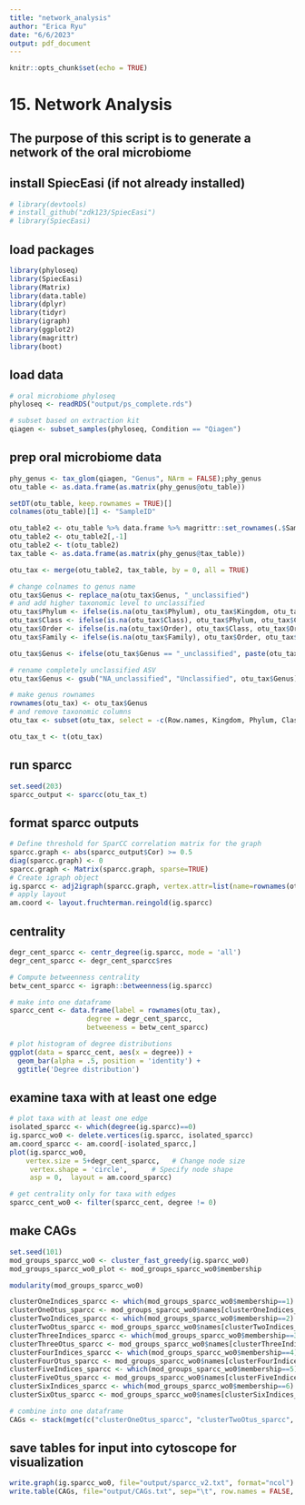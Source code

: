 ```yaml
---
title: "network_analysis"
author: "Erica Ryu"
date: "6/6/2023"
output: pdf_document
---
```


```r
knitr::opts_chunk$set(echo = TRUE)
```

# 15. Network Analysis

## The purpose of this script is to generate a network of the oral microbiome

## install SpiecEasi (if not already installed)
```r
# library(devtools)
# install_github("zdk123/SpiecEasi")
# library(SpiecEasi)
```

## load packages
```r
library(phyloseq)
library(SpiecEasi)
library(Matrix)
library(data.table)
library(dplyr)
library(tidyr)
library(igraph)
library(ggplot2)
library(magrittr)
library(boot)
```

## load data
```r
# oral microbiome phyloseq
phyloseq <- readRDS("output/ps_complete.rds")

# subset based on extraction kit
qiagen <- subset_samples(phyloseq, Condition == "Qiagen")
```

## prep oral microbiome data
```r
phy_genus <- tax_glom(qiagen, "Genus", NArm = FALSE);phy_genus
otu_table <- as.data.frame(as.matrix(phy_genus@otu_table))

setDT(otu_table, keep.rownames = TRUE)[]
colnames(otu_table)[1] <- "SampleID"

otu_table2 <- otu_table %>% data.frame %>% magrittr::set_rownames(.$SampleID)
otu_table2 <- otu_table2[,-1]
otu_table2 <- t(otu_table2)
tax_table <- as.data.frame(as.matrix(phy_genus@tax_table))

otu_tax <- merge(otu_table2, tax_table, by = 0, all = TRUE)

# change colnames to genus name
otu_tax$Genus <- replace_na(otu_tax$Genus, "_unclassified")
# and add higher taxonomic level to unclassified
otu_tax$Phylum <- ifelse(is.na(otu_tax$Phylum), otu_tax$Kingdom, otu_tax$Phylum)
otu_tax$Class <- ifelse(is.na(otu_tax$Class), otu_tax$Phylum, otu_tax$Class)
otu_tax$Order <- ifelse(is.na(otu_tax$Order), otu_tax$Class, otu_tax$Order)
otu_tax$Family <- ifelse(is.na(otu_tax$Family), otu_tax$Order, otu_tax$Family)

otu_tax$Genus <- ifelse(otu_tax$Genus == "_unclassified", paste(otu_tax$Family, otu_tax$Genus, sep = ""), otu_tax$Genus)

# rename completely unclassified ASV
otu_tax$Genus <- gsub("NA_unclassified", "Unclassified", otu_tax$Genus)

# make genus rownames
rownames(otu_tax) <- otu_tax$Genus
# and remove taxonomic columns
otu_tax <- subset(otu_tax, select = -c(Row.names, Kingdom, Phylum, Class, Order, Family, Genus))

otu_tax_t <- t(otu_tax)
```

## run sparcc
```r
set.seed(203)
sparcc_output <- sparcc(otu_tax_t)
```

## format sparcc outputs
```r
# Define threshold for SparCC correlation matrix for the graph
sparcc.graph <- abs(sparcc_output$Cor) >= 0.5
diag(sparcc.graph) <- 0
sparcc.graph <- Matrix(sparcc.graph, sparse=TRUE)
# Create igraph object
ig.sparcc <- adj2igraph(sparcc.graph, vertex.attr=list(name=rownames(otu_tax)))
# apply layout
am.coord <- layout.fruchterman.reingold(ig.sparcc)
```

## centrality
```r
degr_cent_sparcc <- centr_degree(ig.sparcc, mode = 'all')
degr_cent_sparcc <- degr_cent_sparcc$res

# Compute betweenness centrality
betw_cent_sparcc <- igraph::betweenness(ig.sparcc)

# make into one dataframe
sparcc_cent <- data.frame(label = rownames(otu_tax),
                   degree = degr_cent_sparcc, 
                   betweeness = betw_cent_sparcc)

# plot histogram of degree distributions
ggplot(data = sparcc_cent, aes(x = degree)) +
  geom_bar(alpha = .5, position = 'identity') +
  ggtitle('Degree distribution')
```

## examine taxa with at least one edge
```r
# plot taxa with at least one edge
isolated_sparcc <- which(degree(ig.sparcc)==0)
ig.sparcc_wo0 <- delete.vertices(ig.sparcc, isolated_sparcc)
am.coord_sparcc <- am.coord[-isolated_sparcc,]
plot(ig.sparcc_wo0, 
    vertex.size = 5+degr_cent_sparcc,   # Change node size
     vertex.shape = 'circle',      # Specify node shape
     asp = 0,  layout = am.coord_sparcc)

# get centrality only for taxa with edges
sparcc_cent_wo0 <- filter(sparcc_cent, degree != 0)
```

## make CAGs
```r
set.seed(101)
mod_groups_sparcc_wo0 <- cluster_fast_greedy(ig.sparcc_wo0)
mod_groups_sparcc_wo0_plot <- mod_groups_sparcc_wo0$membership

modularity(mod_groups_sparcc_wo0)

clusterOneIndices_sparcc <- which(mod_groups_sparcc_wo0$membership==1)
clusterOneOtus_sparcc <- mod_groups_sparcc_wo0$names[clusterOneIndices_sparcc]
clusterTwoIndices_sparcc <- which(mod_groups_sparcc_wo0$membership==2)
clusterTwoOtus_sparcc <- mod_groups_sparcc_wo0$names[clusterTwoIndices_sparcc]
clusterThreeIndices_sparcc <- which(mod_groups_sparcc_wo0$membership==3)
clusterThreeOtus_sparcc <- mod_groups_sparcc_wo0$names[clusterThreeIndices_sparcc]
clusterFourIndices_sparcc <- which(mod_groups_sparcc_wo0$membership==4)
clusterFourOtus_sparcc <- mod_groups_sparcc_wo0$names[clusterFourIndices_sparcc]
clusterFiveIndices_sparcc <- which(mod_groups_sparcc_wo0$membership==5)
clusterFiveOtus_sparcc <- mod_groups_sparcc_wo0$names[clusterFiveIndices_sparcc]
clusterSixIndices_sparcc <- which(mod_groups_sparcc_wo0$membership==6)
clusterSixOtus_sparcc <- mod_groups_sparcc_wo0$names[clusterSixIndices_sparcc]

# combine into one dataframe
CAGs <- stack(mget(c("clusterOneOtus_sparcc", "clusterTwoOtus_sparcc", "clusterThreeOtus_sparcc", "clusterFourOtus_sparcc", "clusterFiveOtus_sparcc", "clusterSixOtus_sparcc")))
```

## save tables for input into cytoscope for visualization
```r
write.graph(ig.sparcc_wo0, file="output/sparcc_v2.txt", format="ncol")
write.table(CAGs, file="output/CAGs.txt", sep="\t", row.names = FALSE, quote=FALSE)
```